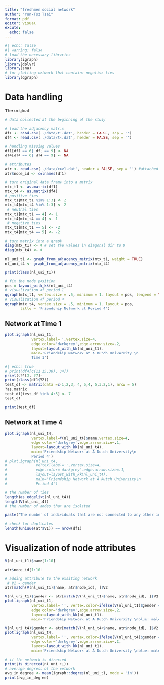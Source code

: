 ```yaml
---
title: "freshmen social network"
author: "Yun-Tsz Tsai"
format: pdf
editor: visual
excute: 
  echo: false
---
```


```r
#| echo: false
#| warning: false
# load the necessary libraries
library(igraph)
library(dplyr)
library(sna)
# for plotting network that contains negative ties
library(qgraph)
```

# Data handling

The original

```r
# data collected at the beginning of the study

# load the adjacency matrix 
df1 <- read.csv('./data/t1.dat', header = FALSE, sep = '')
df4 <- read.csv('./data/t4.dat', header = FALSE, sep = '')

# handling missing values
df1[df1 == 6| df1 == 9] <- NA
df4[df4 == 6| df4 == 9] <- NA

# attributes 
atr <- read.csv('./data/cov1.dat', header = FALSE, sep = '') #attached 
atr$node_id <- colnames(df1)
```

```r
# turn original data frame into a matrix
mtx_t1 <- as.matrix(df1)
mtx_t4 <- as.matrix(df4)
# positive ties 
mtx_t1[mtx_t1 %in% 1:3] <- 2
mtx_t4[mtx_t4 %in% 1:3] <- 2
 # neutral ties
mtx_t1[mtx_t1 == 4] <- 1
mtx_t4[mtx_t4 == 4] <- 1
 # negative ties 
mtx_t1[mtx_t1 == 5] <- -2
mtx_t4[mtx_t4 == 5] <- -2

# turn matrix into a graph
diag(mtx_t1) <- 0 # set the values in diagonal dir to 0 
diag(mtx_t4) <- 0

nl_uni_t1 <- graph_from_adjacency_matrix(mtx_t1, weight = TRUE)
nl_uni_t4 <- graph_from_adjacency_matrix(mtx_t4)

print(class(nl_uni_t1))
```

```r
# fix the node position 
pos = layout_with_kk(nl_uni_t4)
# visualization of period 1
qgraph(mtx_t1, vertex.size = .5, minimum = 1, layout = pos, lengend = TRUE, title = 'Friendship Network at Period 1')
# visualization of period 4
qgraph(mtx_t4, vertex.size = .5, minimum = 1, layout = pos,
       title = 'Friendship Network at Period 4')

```

## Network at Time 1

```r
plot.igraph(nl_uni_t1,
            vertex.label='',vertex.size=4,
            edge.color='darkgrey',edge.arrow.size=.2,
            layout=layout_with_kk(nl_uni_t1), 
            main='Friendship Network at A Dutch University \n
            Time 1')
```

```r
#| echo: true
# print(df4[c(11,15,30), 34])
print(df4[2, 37])
print(class(df1$V2))
test_df <- matrix(data =c(1,2,3, 4, 5,4, 5,3,2,1), nrow = 5)
?as.matrix
test_df[test_df %in% 4:5] <- 7
test_df

print(test_df) 
```

## Network at Time 4

```r
plot.igraph(nl_uni_t4,
            vertex.label=V(nl_uni_t4)$name,vertex.size=4,
            edge.color='darkgrey',edge.arrow.size=.1,
            layout=layout_with_kk(nl_uni_t4),
            main='Friendship Network at A Dutch University\n
            Period 4')
# plot.igraph(nl_uni_t4,
#             vertex.label='',vertex.size=4,
#             edge.color='darkgrey',edge.arrow.size=.1,
#             layout=layout_with_kk(nl_uni_t4), 
#             main='Friendship Network at A Dutch University\n
#             Period 4')
```

```r
# the number of ties
length(as_edgelist(nl_uni_t4))
length(V(nl_uni_t4))
# the number of nodes that are isolated

paste('The number of individuals that are not connected to any other individuals is', length(isolates(mtx_t4)))
```

```r
# check for duplicates
length(unique(atr$V1)) == nrow(df1)

```

# Visualization of node attributes

```r
V(nl_uni_t1)$name[1:10]
```

```r
atr$node_id[1:10]
```

```r
# adding attribute to the exsiting network
 # V2 = gender
atr[match(V(nl_uni_t1)$name, atr$node_id), ]$V2
```

```r
V(nl_uni_t1)$gender <- atr[match(V(nl_uni_t1)$name, atr$node_id), ]$V2
plot.igraph(nl_uni_t1,
            vertex.label= '', vertex.color=ifelse(V(nl_uni_t1)$gender == 1,'royalblue','pink'), #1 = male, 2 = female
            edge.color='darkgrey',edge.arrow.size=.2,
            layout=layout_with_kk(nl_uni_t1),
            main='Friendship Network at A Dutch University \nblue: male, pink: female')
```

```r
V(nl_uni_t4)$gender <- atr[match(V(nl_uni_t4)$name, atr$node_id), ]$V2
plot.igraph(nl_uni_t4,
            vertex.label= '', vertex.color=ifelse(V(nl_uni_t4)$gender == 1,'royalblue','pink'), #1 = male, 2 = female
            edge.color='darkgrey',edge.arrow.size=.2,
            layout=layout_with_kk(nl_uni_t1),
            main='Friendship Network at A Dutch University \nblue: male, pink: female')
```

```r
# if the network is directed
print(is_directed(nl_uni_t1))
# average degress of the network 
avg_in_degree <- mean(igraph::degree(nl_uni_t1, mode = 'in'))
print(avg_in_degree)
```
